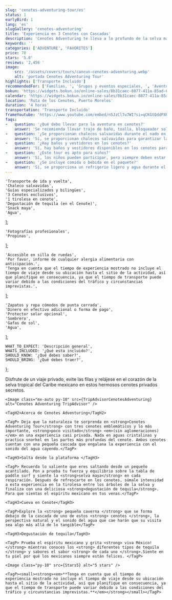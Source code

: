 ```yaml
---
slug: 'cenotes-adventuring-tour/es'
status: 1
earlyBird: 1
lang: 'es'
slugGallery: 'cenotes-adventuring'
title: 'Experiencia en 3 Cenotes con Cascadas'
description: 'Cenotes Adventuring te lleva a lo profundo de la selva maya para descubrir 2 hermosos cenotes con cascadas.'
keywords: ''
categories: ['ADVENTURE', 'FAVORITES']
price: 70
stars: '5.0'
reviews: '2,456 '
image:
    src: '/assets/covers/tours/cancun-cenotes-adventuring.webp'
    alt: 'portada Cenotes Adventuring Tour'
highlights: ['Transporte Incluido']
recommendedFor: ['Familias, ', 'Grupos y eventos especiales, ', 'Aventureros']
bokun: 'https://widgets.bokun.io/online-sales/8b31caec-8877-411a-85ad-682828170619/experience/705158?partialView=1'
calendar: 'https://widgets.bokun.io/online-sales/8b31caec-8877-411a-85ad-682828170619/experience-calendar/705158'
location: 'Ruta de los Cenotes, Puerto Morelos'
duration: '4 horas'
transportation: 'Transporte Incluido'
frameYoutube: 'https://www.youtube.com/embed/n5JzCl7u7WI?si=qCKGtQddPXRz2zNC'
faqs: 
-   question: '¿Qué debo llevar para la aventura en cenotes?'
    answer: 'Se recomienda llevar traje de baño, toalla, bloqueador solar biodegradable, zapatos cómodos para el agua y un cambio de ropa.'
-   question: '¿Se proporcionan chalecos salvavidas durante el nado en cenotes?'
    answer: 'Sí, se proporcionan chalecos salvavidas para garantizar la seguridad mientras se nada en los cenotes.'
-   question: '¿Hay baños y vestidores en los cenotes?'
    answer: 'Sí, hay baños y vestidores disponibles en los cenotes para su comodidad.'
-   question: '¿Este tour es apto para niños?'
    answer: 'Sí, los niños pueden participar, pero siempre deben estar supervisados ​​por un adulto. Se proporcionan chalecos salvavidas para su seguridad.'
-   question: '¿Se incluye comida o bebida en el paquete?'
    answer: 'Sí, se proporciona un refrigerio ligero y agua durante el recorrido. Se pueden comprar bebidas adicionales.'
---
```



    'Transporte de ida y vuelta',
    'Chaleco salvavidas',
    'Guías especializados y bilingües',
    '3 Cenotes exclusivos',
    '1 tirolesa en cenote',
    'Degustación de tequila (en el Cenote)',
    'Snack maya',
    'Agua',
];

    'Fotografías profesionales',
    'Propinas',
];

    'Accesible en silla de ruedas',
    'Por favor, informe de cualquier alergia alimentaria con anticipación.',
    'Tenga en cuenta que el tiempo de experiencia mostrado no incluye el tiempo de viaje desde su ubicación hasta el sitio de la actividad, así que planifique en consecuencia, ya que el tiempo de transporte puede variar debido a las condiciones del tráfico y circunstancias imprevistas.',
];

    'Zapatos y ropa cómodos de punta cerrada',
    'Dinero en efectivo adicional o forma de pago',
    'Protector solar opcional',
    'Sombrero',
    'Gafas de sol',
    'Agua',
];

    WHAT_TO_EXPECT: 'Descripción general',
    WHATS_INCLUDED: '¿Qué esta incluido?',
    SHOULD_KNOW: '¿Qué debes saber?',
    SHOULD_BRING: '¿Qué debes traer?',
};

<Accordion client:visible title={titles.WHAT_TO_EXPECT} idHash="whatToExpect">
    <TagP>Disfrute de un viaje privado, evite las filas y relájese en el corazón de la selva tropical del Caribe mexicano en estos hermosos cenotes privados secretos.</TagP>

    <Image class="mx-auto py-10" src={TripAdvisorCenotesAdventuring} alt="Cenotes Adventuring TripAdvisor" />

    <TagH2>Acerca de Cenotes Adventuring</TagH2>

    <TagP> Deja que la naturaleza te sorprenda en <strong>Cenotes Adventuring Tour</strong> con tres cenotes emblemáticos y lo más importante, <strong>poco visitado</strong> <em>(sin aglomeraciones)</em> en una experiencia casi privada. Nada en aguas cristalinas y practica snorkel en las partes más profundas del cenote. Ambos cenotes cuentan con una pequeña cascada que engalana la experiencia con el sonido del agua cayendo.</TagP>

    <TagH3>Salta desde la plataforma </TagH3>

    <TagP> Recuerda lo valiente que eres saltando desde un pequeño acantilado. Pon a prueba tu fuerza y ​​equilibrio sobre la tabla de paddle surf y siente la <strong>selva maya</strong> en cada respiración. Después de refrescarte en los cenotes, súmale intensidad a esta experiencia en la tirolesa entre los árboles de la selva y finaliza con una deliciosa <strong>degustación de tequila</strong>. Para que sientas el espíritu mexicano en tus venas.</TagP>

    <TagH3>Cueva en Cenote</TagH3>

    <TagP>Explore la <strong> pequeña caverna </strong> que se forma debajo de la cascada de uno de estos <strong> cenotes </strong>, la perspectiva natural y el sonido del agua que cae harán que su visita sea algo más allá de lo tangible</TagP>

    <TagH3>Degustación de tequila</TagH3>

    <TagP> Prueba el espíritu mexicano y grita <strong> viva México! </strong> mientras conoces los <strong> diferentes tipos de tequila </strong> y sabores el sabor <strong> de cada uno </strong>.Siente en tu piel por qué los mexicanos siempre están felices. </TagP>

    <Image class="py-10" src={Stars5} alt="5 stars" />
</Accordion>

<Accordion client:visible title={titles.WHATS_INCLUDED} idHash="whatsIncluded">
    <Inclusions includes={includes} notIncludes={notIncludes} />

    <TagP><small><strong><em>**Tenga en cuenta que el tiempo de experiencia mostrado no incluye el tiempo de viaje desde su ubicación hasta el sitio de la actividad, así que planifique en consecuencia, ya que el tiempo de transporte puede variar debido a las condiciones del tráfico y circunstancias imprevistas.**</em></strong></small></TagP>
</Accordion>

<Accordion client:visible title={titles.SHOULD_KNOW} idHash="whatYouShouldKnow">
    <ShouldKnow shouldKnow={shouldKnow} />
</Accordion>

<Accordion client:visible title={titles.SHOULD_BRING} idHash="whatYouShouldBring">
    <ShouldBring shouldBring={shouldBring} />
</Accordion>